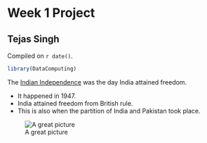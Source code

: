 # Week 1 Project  

## Tejas Singh

<!-- leave this material as is -->
Compiled on `r date()`.

```r
library(DataComputing)
```
<!-- put your content after this line -->

The [Indian Independence](https://en.wikipedia.org/wiki/Indian_independence_movement) was the day India attained freedom.

- It happened in 1947.
- India attained freedom from British rule.
- This is also when the partition of India and Pakistan took place. 


![A great picture](https://upload.wikimedia.org/wikipedia/commons/thumb/c/c9/Tipu_death.jpg/220px-Tipu_death.jpg)

